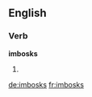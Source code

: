 ==English==

===Verb===
'''imbosks'''

# {{third-person singular of|[[imbosk]]}}

[[de:imbosks]]
[[fr:imbosks]]